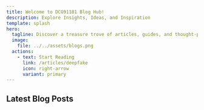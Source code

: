 ```yaml
---
title: Welcome to DCG91181 Blog Hub!
description: Explore Insights, Ideas, and Inspiration
template: splash
hero:
  tagline: Discover a treasure trove of articles, guides, and thought-provoking content curated to spark curiosity, empower learning, and inspire innovation. Our blog is a vibrant platform where knowledge meets creativity, offering diverse perspectives on Cybersecurity.
  image:
    file: ../../assets/blogs.png
  actions:
    - text: Start Reading
      link: /articles/deepfake
      icon: right-arrow
      variant: primary
---
```



## Latest Blog Posts

<LinkCard
    title="The Rise of Deepfake Technology: Implications and Countermeasures"
    description= "In the age of digital manipulation, deepfake technology has brought up a new level of complexity and concern in the field of cybersecurity. Imagine audio recordings of loved ones having talks that never happened, or video footage of major people speaking things they never spoke. In today's digital environment, this technology's potential to produce hyper-realistic, yet entirely falsified content presents a serious threat."
    href="/articles/deepfake"
  />

<LinkCard
    title="Advent of Cyber - Day 3"
    description= "In this task we will learn about password complexity and the number of possible combinations. How the number of possible combinations affects the feasibility of brute force attacks. Generating password combinations using crunch and trying out passwords automatically using hydra."
    href="/advent-of-cyber/day3"
  />

  <LinkCard
    title="Advent of Cyber - Day 2"
    description= "In this task we will learn how data science can be applied in Cybersecurity. We will also work with some popular Python libraries such as Pandas and Matplotlib to crunch data."
    href="/advent-of-cyber/day2"
  />

  <LinkCard
    title="Advent of Cyber - Day 1"
    description= "The Day 1 challenge is a easy walkthrough about AI chatbox. This challenge teaches about natural language processing, which powers modern AI chatbots. It also teaches us about prompt injection attacks and the common ways to carry them out and at last, how to defend against prompt injection attacks."
    href="/advent-of-cyber/day1"
  />
